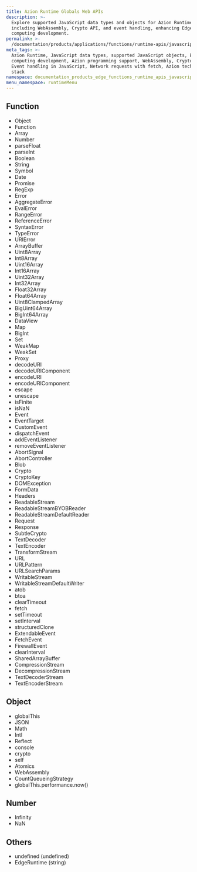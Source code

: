 ```yaml
---
title: Azion Runtime Globals Web APIs
description: >-
  Explore supported JavaScript data types and objects for Azion Runtime,
  including WebAssembly, Crypto API, and event handling, enhancing Edge
  computing development.
permalink: >-
  /documentation/products/applications/functions/runtime-apis/javascript/azion-runtime-globals/
meta_tags: >-
  Azion Runtime, JavaScript data types, supported JavaScript objects, Edge
  computing development, Azion programming support, WebAssembly, Crypto API,
  Event handling in JavaScript, Network requests with fetch, Azion technology
  stack
namespace: documentation_products_edge_functions_runtime_apis_javascript_supported_types
menu_namespace: runtimeMenu
---
```


## Function

- Object
- Function
- Array
- Number
- parseFloat
- parseInt
- Boolean
- String
- Symbol
- Date
- Promise
- RegExp
- Error
- AggregateError
- EvalError
- RangeError
- ReferenceError
- SyntaxError
- TypeError
- URIError
- ArrayBuffer
- Uint8Array
- Int8Array
- Uint16Array
- Int16Array
- Uint32Array
- Int32Array
- Float32Array
- Float64Array
- Uint8ClampedArray
- BigUint64Array
- BigInt64Array
- DataView
- Map
- BigInt
- Set
- WeakMap
- WeakSet
- Proxy
- decodeURI
- decodeURIComponent
- encodeURI
- encodeURIComponent
- escape
- unescape
- isFinite
- isNaN
- Event
- EventTarget
- CustomEvent
- dispatchEvent
- addEventListener
- removeEventListener
- AbortSignal
- AbortController
- Blob
- Crypto
- CryptoKey
- DOMException
- FormData
- Headers
- ReadableStream
- ReadableStreamBYOBReader
- ReadableStreamDefaultReader
- Request
- Response
- SubtleCrypto
- TextDecoder
- TextEncoder
- TransformStream
- URL
- URLPattern
- URLSearchParams
- WritableStream
- WritableStreamDefaultWriter
- atob
- btoa
- clearTimeout
- fetch
- setTimeout
- setInterval
- structuredClone
- ExtendableEvent
- FetchEvent
- FirewallEvent
- clearInterval
- SharedArrayBuffer
- CompressionStream
- DecompressionStream
- TextDecoderStream
- TextEncoderStream


## Object

- globalThis
- JSON
- Math
- Intl
- Reflect
- console
- crypto
- self
- Atomics
- WebAssembly
- CountQueueingStrategy
- globalThis.performance.now()

## Number

- Infinity
- NaN

## Others

- undefined (undefined)
- EdgeRuntime (string)




